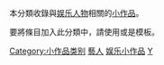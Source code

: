 {{hiddencat}}
本分類收錄與[[娱乐|娱乐]][[传记|人物]]相關的[[Wikipedia:小作品|小作品]]。

要將條目加入此分類中，請使用'''{{tl|Entertainer-stub}}'''或是'''{{tl|娱乐人物小作品}}'''模板。

[[Category:小作品类别|Category:小作品类别]]
[[Category:藝人|]]
[[Category:娱乐小作品|]]
[[Category:各职业人物小作品|Y]]